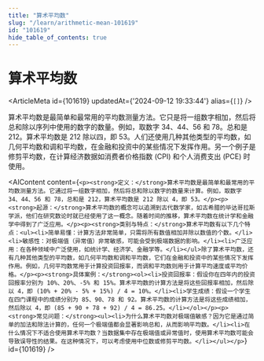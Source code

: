```yaml
---
title: "算术平均数"
slug: "/learn/arithmetic-mean-101619"
id: "101619"
hide_table_of_contents: true
---
```



# 算术平均数

<ArticleMeta id={101619} updatedAt={'2024-09-12 19:33:44'} alias={`[]`} />
<div className='border-solid border-b border-t-0 my-4 border-[var(--ifm-color-gray-300)]' />

算术平均数是最简单和最常用的平均数测量方法。它只是将一组数字相加，然后将总和除以序列中使用的数字的数量。例如，取数字 34、44、56 和 78。总和是 212。算术平均数是 212 除以四，即 53。人们还使用几种其他类型的平均数，如几何平均数和调和平均数，在金融和投资中的某些情况下发挥作用。另一个例子是修剪平均数，在计算经济数据如消费者价格指数 (CPI) 和个人消费支出 (PCE) 时使用。

<AIContent content={`<p><strong>定义：</strong>算术平均数是最简单和最常用的平均数测量方法。它通过将一组数字相加，然后将总和除以数字的数量来计算。例如，取数字 34、44、56 和 78，总和是 212，算术平均数是 212 除以 4，即 53。</p><p><strong>起源：</strong>算术平均数的概念可以追溯到古代数学家，如古希腊的毕达哥拉斯学派，他们在研究数论时就已经使用了这一概念。随着时间的推移，算术平均数在统计学和金融学中得到了广泛应用。</p><p><strong>类别与特点：</strong>算术平均数有以下几个特点：<ul><li>简单易懂：计算方法非常简单，只需将所有数值相加并除以数值的个数。</li><li>敏感性：对极端值（异常值）非常敏感，可能会受到极端数据的影响。</li><li>广泛应用：在各种领域中广泛使用，如统计学、经济学、金融学等。</li></ul>除了算术平均数，还有几种其他类型的平均数，如几何平均数和调和平均数，它们在金融和投资中的某些情况下发挥作用。例如，几何平均数常用于计算投资回报率，而调和平均数则用于计算平均速度或平均价格。</p><p><strong>具体案例：</strong><ol><li>投资回报率：假设你在四年内的投资回报率分别为 10%、20%、-5% 和 15%。算术平均数的计算方法是将这些回报率相加，然后除以 4，即 (10% + 20% - 5% + 15%) / 4 = 10%。</li><li>学生成绩：假设一个学生在四门课程中的成绩分别为 85、90、78 和 92。算术平均数的计算方法是将这些成绩相加，然后除以 4，即 (85 + 90 + 78 + 92) / 4 = 86.25。</li></ol></p><p><strong>常见问题：</strong><ul><li>为什么算术平均数对极端值敏感？因为它是通过简单的加法和除法计算的，任何一个极端值都会显著影响总和，从而影响平均数。</li><li>在什么情况下不适合使用算术平均数？当数据集中存在极端值或异常值时，使用算术平均数可能会导致误导性的结果。在这种情况下，可以考虑使用中位数或修剪平均数。</li></ul></p>`} id={101619} />
